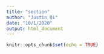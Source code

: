 ```yaml
---
title: "section"
author: "Justin Qi"
date: "10/1/2020"
output: html_document
---
```


```r
knitr::opts_chunk$set(echo = TRUE)
```
